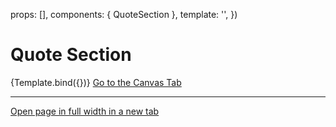 
<Meta title="Sections/Content/Quote" component={QuoteSection} />

  props: [],
  components: { QuoteSection },
  template: '<QuoteSection />',
})

# Quote Section

<Canvas>
  <Story name="Example">{Template.bind({})}</Story>
</Canvas>

<ArgsTable story="Example" />

<a href="?path=/story/sections-quote--example">
  Go to the Canvas Tab
</a>

---
    
<a href="?id=sections-content-quote--example&viewMode=story" target="_blank">
  Open page in full width in a new tab
</a>
